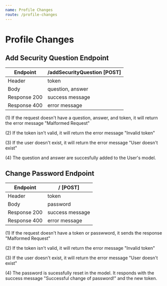 ```yaml
---
name: Profile Changes
route: /profile-changes
---
```


# Profile Changes


## Add Security Question Endpoint

| Endpoint | /addSecurityQuestion [POST] |
| ------ | ----------- |
| Header | token |
| Body   | question, answer |
| Response 200 | success message |
| Response 400 | error message |

(1) If the request doesn't have a question, answer, and token, it will return the error message "Malformed Request"

(2) If the token isn't valid, it will return the error message "Invalid token"

(3) If the user doesn't exist, it will return the error message "User doesn't exist"

(4) The question and answer are succesfully added to the User's model. 



## Change Password Endpoint

| Endpoint | / [POST] |
| ------ | ----------- |
| Header | token |
| Body   | password |
| Response 200 | success message |
| Response 400 | error message |

(1) If the request doesn't have a token or passwword, it sends the response "Malformed Request"

(2) If the token isn't valid, it will return the error message "Invalid token"

(3) If the user doesn't exist, it will return the error message "User doesn't exist"

(4) The password is sucessfully reset in the model. It responds with the success message "Successful change of password!" and the new token.  

